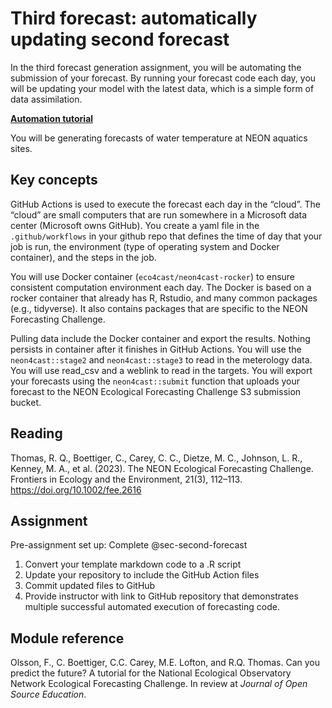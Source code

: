 # Third forecast: automatically updating second forecast {#sec-third-forecast}

In the third forecast generation assignment, you will be automating the submission of your forecast. By running your forecast code each day, you will be updating your model with the latest data, which is a simple form of data assimilation.

[**Automation tutorial**](https://github.com/OlssonF/NEON-forecast-challenge-workshop/blob/main/Automate_forecasts/automation_tutorial.Rmd)

You will be generating forecasts of water temperature at NEON aquatics sites.

## Key concepts

GitHub Actions is used to execute the forecast each day in the "cloud".  The "cloud" are small computers that are run somewhere in a Microsoft data center (Microsoft owns GitHub).  You create a yaml file in the `.github/workflows` in your github repo that defines the time of day that your job is run, the environment (type of operating system and Docker container), and the steps in the job. 

You will use Docker container (`eco4cast/neon4cast-rocker`) to ensure consistent computation environment each day.  The Docker is based on a rocker container that already has R, Rstudio, and many common packages (e.g., tidyverse).  It also contains packages that are specific to the NEON Forecasting Challenge.  

Pulling data include the Docker container and export the results.  Nothing persists in container after it finishes in GitHub Actions.  You will use the `neon4cast::stage2` and `neon4cast::stage3` to read in the meterology data.  You will use read_csv and a weblink to read in the targets.  You will export your forecasts using the `neon4cast::submit` function that uploads your forecast to the NEON Ecological Forecasting Challenge S3 submission bucket.

## Reading

Thomas, R. Q., Boettiger, C., Carey, C. C., Dietze, M. C., Johnson, L. R., Kenney, M. A., et al. (2023). The NEON Ecological Forecasting Challenge. Frontiers in Ecology and the Environment, 21(3), 112–113. <https://doi.org/10.1002/fee.2616>

## Assignment

Pre-assignment set up: Complete @sec-second-forecast

1.  Convert your template markdown code to a .R script
2.  Update your repository to include the GitHub Action files
3.  Commit updated files to GitHub
4.  Provide instructor with link to GitHub repository that demonstrates multiple successful automated execution of forecasting code.

## Module reference

Olsson, F., C. Boettiger, C.C. Carey, M.E. Lofton, and R.Q. Thomas. Can you predict the future? A tutorial for the National Ecological Observatory Network Ecological Forecasting Challenge. In review at *Journal of Open Source Education*.
